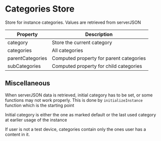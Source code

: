 
<Meta title="Documentation/Instance/Categories Store" />

# Categories Store
Store for instance categories. Values are retrieved from serverJSON

| Property  | Description  |
|---|---|
 category  | Store the current category |
 categories  | All categories  |
 parentCategories  | Computed property for parent categories  |
 subCategories  | Computed property for child categories  |

 ## Miscellaneous

When serverJSON data is retrieved, initial category has to be set, or some functions may not work properly. This is done by `initializeInstance` function which is the starting point

Initial category is either the one as marked default or the last used category at earlier usage of the instance

If user is not a test device, categories contain only the ones user has a content in it.
